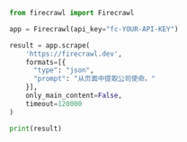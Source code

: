 ```python Python
from firecrawl import Firecrawl

app = Firecrawl(api_key="fc-YOUR-API-KEY")

result = app.scrape(
    'https://firecrawl.dev',
    formats=[{
      "type": "json",
      "prompt": "从页面中提取公司使命。"
    }],
    only_main_content=False,
    timeout=120000
)

print(result)
```
